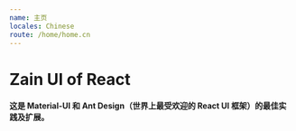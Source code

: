```yaml
---
name: 主页
locales: Chinese
route: /home/home.cn
---
```


# Zain UI of React

#### 这是 Material-UI 和 Ant Design（世界上最受欢迎的 React UI 框架）的最佳实践及扩展。

<!-- 这是Material-UI和Ant Design（世界上最受欢迎的React UI框架）的最佳实践及扩展。 -->
